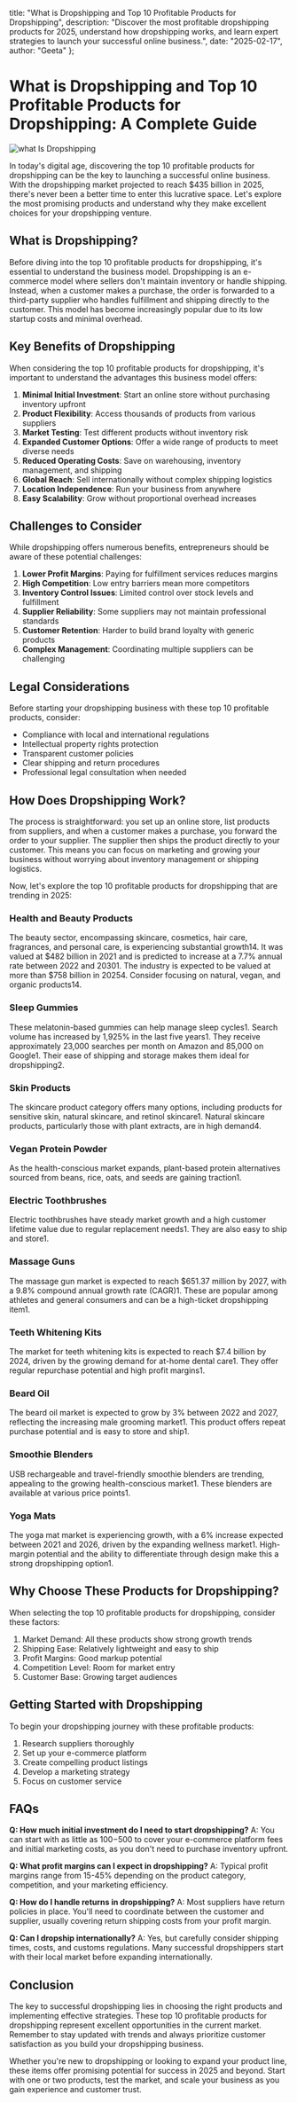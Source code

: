   title: "What is Dropshipping and Top 10 Profitable Products for Dropshipping",
  description: "Discover the most profitable dropshipping products for 2025, understand how dropshipping works, and learn expert strategies to launch your successful online business.",
  date: "2025-02-17",
  author: "Geeta"
};

# What is Dropshipping and Top 10 Profitable Products for Dropshipping: A Complete Guide

![what Is Dropshipping](/images/blog/what-is-dropshipping.jpeg)

In today's digital age, discovering the top 10 profitable products for dropshipping can be the key to launching a successful online business. With the dropshipping market projected to reach $435 billion in 2025, there's never been a better time to enter this lucrative space. Let's explore the most promising products and understand why they make excellent choices for your dropshipping venture.

## What is Dropshipping?

Before diving into the top 10 profitable products for dropshipping, it's essential to understand the business model. Dropshipping is an e-commerce model where sellers don't maintain inventory or handle shipping. Instead, when a customer makes a purchase, the order is forwarded to a third-party supplier who handles fulfillment and shipping directly to the customer. This model has become increasingly popular due to its low startup costs and minimal overhead.

## Key Benefits of Dropshipping

When considering the top 10 profitable products for dropshipping, it's important to understand the advantages this business model offers:

1. **Minimal Initial Investment**: Start an online store without purchasing inventory upfront
2. **Product Flexibility**: Access thousands of products from various suppliers
3. **Market Testing**: Test different products without inventory risk
4. **Expanded Customer Options**: Offer a wide range of products to meet diverse needs
5. **Reduced Operating Costs**: Save on warehousing, inventory management, and shipping
6. **Global Reach**: Sell internationally without complex shipping logistics
7. **Location Independence**: Run your business from anywhere
8. **Easy Scalability**: Grow without proportional overhead increases

## Challenges to Consider

While dropshipping offers numerous benefits, entrepreneurs should be aware of these potential challenges:

1. **Lower Profit Margins**: Paying for fulfillment services reduces margins
2. **High Competition**: Low entry barriers mean more competitors
3. **Inventory Control Issues**: Limited control over stock levels and fulfillment
4. **Supplier Reliability**: Some suppliers may not maintain professional standards
5. **Customer Retention**: Harder to build brand loyalty with generic products
6. **Complex Management**: Coordinating multiple suppliers can be challenging

## Legal Considerations

Before starting your dropshipping business with these top 10 profitable products, consider:
- Compliance with local and international regulations
- Intellectual property rights protection
- Transparent customer policies
- Clear shipping and return procedures
- Professional legal consultation when needed

## How Does Dropshipping Work?

The process is straightforward: you set up an online store, list products from suppliers, and when a customer makes a purchase, you forward the order to your supplier. The supplier then ships the product directly to your customer. This means you can focus on marketing and growing your business without worrying about inventory management or shipping logistics.

Now, let's explore the top 10 profitable products for dropshipping that are trending in 2025:

### Health and Beauty Products 
The beauty sector, encompassing skincare, cosmetics, hair care, fragrances, and personal care, is experiencing substantial growth14. It was valued at $482 billion in 2021 and is predicted to increase at a 7.7% annual rate between 2022 and 20301. The industry is expected to be valued at more than $758 billion in 20254. Consider focusing on natural, vegan, and organic products14.

### Sleep Gummies 
These melatonin-based gummies can help manage sleep cycles1. Search volume has increased by 1,925% in the last five years1. They receive approximately 23,000 searches per month on Amazon and 85,000 on Google1. Their ease of shipping and storage makes them ideal for dropshipping2.

### Skin Products 
The skincare product category offers many options, including products for sensitive skin, natural skincare, and retinol skincare1. Natural skincare products, particularly those with plant extracts, are in high demand4.

### Vegan Protein Powder 
As the health-conscious market expands, plant-based protein alternatives sourced from beans, rice, oats, and seeds are gaining traction1.

### Electric Toothbrushes 
Electric toothbrushes have steady market growth and a high customer lifetime value due to regular replacement needs1. They are also easy to ship and store1.

### Massage Guns 
The massage gun market is expected to reach $651.37 million by 2027, with a 9.8% compound annual growth rate (CAGR)1. These are popular among athletes and general consumers and can be a high-ticket dropshipping item1.

### Teeth Whitening Kits 
The market for teeth whitening kits is expected to reach $7.4 billion by 2024, driven by the growing demand for at-home dental care1. They offer regular repurchase potential and high profit margins1.

### Beard Oil 
The beard oil market is expected to grow by 3% between 2022 and 2027, reflecting the increasing male grooming market1. This product offers repeat purchase potential and is easy to store and ship1.

### Smoothie Blenders 
USB rechargeable and travel-friendly smoothie blenders are trending, appealing to the growing health-conscious market1. These blenders are available at various price points1.

### Yoga Mats 
The yoga mat market is experiencing growth, with a 6% increase expected between 2021 and 2026, driven by the expanding wellness market1. High-margin potential and the ability to differentiate through design make this a strong dropshipping option1.

## Why Choose These Products for Dropshipping?

When selecting the top 10 profitable products for dropshipping, consider these factors:

1. Market Demand: All these products show strong growth trends
2. Shipping Ease: Relatively lightweight and easy to ship
3. Profit Margins: Good markup potential
4. Competition Level: Room for market entry
5. Customer Base: Growing target audiences

## Getting Started with Dropshipping

To begin your dropshipping journey with these profitable products:

1. Research suppliers thoroughly
2. Set up your e-commerce platform
3. Create compelling product listings
4. Develop a marketing strategy
5. Focus on customer service

## FAQs

**Q: How much initial investment do I need to start dropshipping?**
A: You can start with as little as $100-$500 to cover your e-commerce platform fees and initial marketing costs, as you don't need to purchase inventory upfront.

**Q: What profit margins can I expect in dropshipping?**
A: Typical profit margins range from 15-45% depending on the product category, competition, and your marketing efficiency.

**Q: How do I handle returns in dropshipping?**
A: Most suppliers have return policies in place. You'll need to coordinate between the customer and supplier, usually covering return shipping costs from your profit margin.

**Q: Can I dropship internationally?**
A: Yes, but carefully consider shipping times, costs, and customs regulations. Many successful dropshippers start with their local market before expanding internationally.

## Conclusion

The key to successful dropshipping lies in choosing the right products and implementing effective strategies. These top 10 profitable products for dropshipping represent excellent opportunities in the current market. Remember to stay updated with trends and always prioritize customer satisfaction as you build your dropshipping business.

Whether you're new to dropshipping or looking to expand your product line, these items offer promising potential for success in 2025 and beyond. Start with one or two products, test the market, and scale your business as you gain experience and customer trust.
